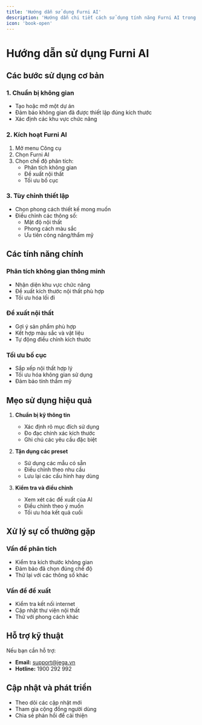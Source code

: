```yaml
---
title: 'Hướng dẫn sử dụng Furni AI'
description: 'Hướng dẫn chi tiết cách sử dụng tính năng Furni AI trong thiết kế nội thất'
icon: 'book-open'
---
```


# Hướng dẫn sử dụng Furni AI

## Các bước sử dụng cơ bản

### 1. Chuẩn bị không gian
- Tạo hoặc mở một dự án
- Đảm bảo không gian đã được thiết lập đúng kích thước
- Xác định các khu vực chức năng

### 2. Kích hoạt Furni AI
1. Mở menu Công cụ
2. Chọn Furni AI
3. Chọn chế độ phân tích:
   - Phân tích không gian
   - Đề xuất nội thất
   - Tối ưu bố cục

### 3. Tùy chỉnh thiết lập
- Chọn phong cách thiết kế mong muốn
- Điều chỉnh các thông số:
  - Mật độ nội thất
  - Phong cách màu sắc
  - Ưu tiên công năng/thẩm mỹ

## Các tính năng chính

### Phân tích không gian thông minh
- Nhận diện khu vực chức năng
- Đề xuất kích thước nội thất phù hợp
- Tối ưu hóa lối đi

### Đề xuất nội thất
- Gợi ý sản phẩm phù hợp
- Kết hợp màu sắc và vật liệu
- Tự động điều chỉnh kích thước

### Tối ưu bố cục
- Sắp xếp nội thất hợp lý
- Tối ưu hóa không gian sử dụng
- Đảm bảo tính thẩm mỹ

## Mẹo sử dụng hiệu quả

1. **Chuẩn bị kỹ thông tin**
   - Xác định rõ mục đích sử dụng
   - Đo đạc chính xác kích thước
   - Ghi chú các yêu cầu đặc biệt

2. **Tận dụng các preset**
   - Sử dụng các mẫu có sẵn
   - Điều chỉnh theo nhu cầu
   - Lưu lại các cấu hình hay dùng

3. **Kiểm tra và điều chỉnh**
   - Xem xét các đề xuất của AI
   - Điều chỉnh theo ý muốn
   - Tối ưu hóa kết quả cuối

## Xử lý sự cố thường gặp

### Vấn đề phân tích
- Kiểm tra kích thước không gian
- Đảm bảo đã chọn đúng chế độ
- Thử lại với các thông số khác

### Vấn đề đề xuất
- Kiểm tra kết nối internet
- Cập nhật thư viện nội thất
- Thử với phong cách khác

## Hỗ trợ kỹ thuật

Nếu bạn cần hỗ trợ:
- **Email:** support@jega.vn
- **Hotline:** 1900 292 992

## Cập nhật và phát triển

- Theo dõi các cập nhật mới
- Tham gia cộng đồng người dùng
- Chia sẻ phản hồi để cải thiện
